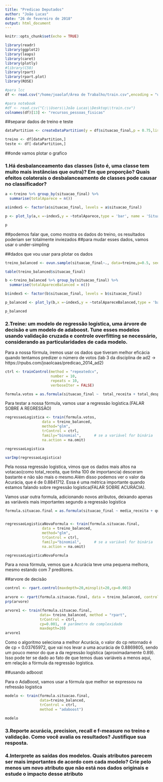 ```yaml
---
title: "Predicao Deputados"
author: "João Lucas"
date: "26 de fevereiro de 2018"
output: html_document
---
```


```r
knitr::opts_chunk$set(echo = TRUE)
```

```r
library(readr)
library(ggplot2)
library(leaps)
library(caret)
library(plotly)
#library(C50)
library(rpart)
library(rpart.plot)
library(ROSE)
```

```r
#para lcc
df <- read.csv("/home/joaolaf/Área de Trabalho/train.csv",encoding = "utf-8")

#para notebook
#df <- read.csv("C:\\Users\\João Lucas\\Desktop\\train.csv")
colnames(df)[13] <- "recursos_pessoas_fisicas"
```


##separar dados de treino e teste

```r
dataPartition <- createDataPartition(y = df$situacao_final,p = 0.75,list = FALSE)

treino <- df[dataPartition,]
teste <- df[-dataPartition,]

```

##onde vamos plotar o grafico

<h3>1.Há desbalanceamento das classes (isto é, uma classe tem muito mais instâncias que outra)? Em que proporção? Quais efeitos colaterais o desbalanceamento de classes pode causar no classificador? </h3>
```r
a <-treino %>% group_by(situacao_final) %>% 
  summarise(totalAparece = n())

a$indexS <- factor(a$situacao_final, levels = a$situacao_final)

p <- plot_ly(a,x =~indexS,y = ~totalAparece,type = 'bar', name = 'Situações') %>% layout(title = 'Frequência de cada situação',xaxis = list(title=""),yaxis = list(title = "Quantas vezes cada situação aparece"),barmode = 'stack')

p
```
##podemos falar que, como mostra os dados do treino, os resultados poderiam ser totalmente inviezados
##para mudar esses dados, vamos usar o under-simpling

##dados que vou usar para plotar os dados
```r
treino_balanced <- ovun.sample(situacao_final~., data=treino,p=0.5, seed=1,method="both")$data

table(treino_balanced$situacao_final)

```

```r
b <-treino_balanced %>% group_by(situacao_final) %>% 
  summarise(totalApareceBalanced = n())

b$indexS <- factor(b$situacao_final, levels = b$situacao_final)

p_balanced <- plot_ly(b,x =~indexS,y = ~totalApareceBalanced,type = 'bar', name = 'Situações') %>% layout(title = 'Frequência de cada situação',xaxis = list(title=""),yaxis = list(title = "Quantas vezes cada situação aparece"),barmode = 'stack')

p_balanced

```

<h3>2.Treine: um modelo de regressão logística, uma árvore de decisão e um modelo de adaboost. Tune esses modelos usando validação cruzada e controle overfitting se necessário, considerando as particularidades de cada modelo.</h3>



Para a nossa fórmula, iremos usar os dados que tiveram melhor eficácia quando tentamos predizer o número de votos (lab 3 da disciplina de ad2 -> https://rpubs.com/joaolcaas/predicao_2014_ad2)

```r
ctrl <- trainControl(method = "repeatedcv", 
                     number = 10, 
                     repeats = 10, 
                     verboseIter = FALSE)

formula.votos = as.formula(situacao_final ~  total_receita + total_despesa + quantidade_despesas + recursos_de_pessoas_juridicas + recursos_de_partidos + quantidade_doacoes + quantidade_fornecedores + media_receita + quantidade_doadores)
```


Para testar a nossa fórmula, vamos usar a regressão logística.(FALAR SOBRE A REGRESSÃO)

```r
regressaoLogistica <- train(formula.votos,
                 data = treino_balanced,
                 method="glm",
                 trControl = ctrl, 
                 family="binomial",      # se a variável for binária
                 na.action = na.omit)

regressaoLogistica

varImp(regressaoLogistica)

```

Pela nossa regressão logistica, vimos que os dados mais altos na votacao(como total_receita, que tinha 100 de importancia) desceram bastante e não são mais o mesmo.Além disso podemos ver o valor da Acurácia, que é de 0.8841712. Essa é uma métrica importante quando estamos falando sobre regressão logística(FALAR SOBRE ACURÁCIA). 

Vamos usar outra formula, adicionando novos atributos, deixando apenas as variáveis mais importantes segundo a regressão logistica

```r

formula.situacao.final = as.formula(situacao_final ~ media_receita + quantidade_doacoes + recursos_de_partidos + descricao_cor_raca + despesa_max_campanha + sexo + grau)


regressaoLogisticaNovaFormula <- train(formula.situacao.final,
                 data = treino_balanced,
                 method="glm",
                 trControl = ctrl, 
                 family="binomial",      # se a variável for binária
                 na.action = na.omit)

regressaoLogisticaNovaFormula

```
Para a nova fórmula, vemos que a Acurácia teve uma pequena melhora, mesmo estando com 7 preditores.

##arvore de decisão

```r
control <- rpart.control(maxdepth=20,minsplit=20,cp=0.001)
  
arvore <- rpart(formula.situacao.final, data = treino_balanced, control = control)
prp(arvore)

```


```r

arvore1 <- train(formula.situacao.final,
                data= treino_balanced, method = "rpart",
                trControl = ctrl,
                cp=0.001,  # parâmetro de complexidade
                maxdepth=20)
arvore1
```

Como o algoritmo seleciona a melhor Acurácia, o valor do cp retornado é de cp = 0.03765972, que vai nos levar a uma acurácia de 0.8869805, sendo um pouco menor do que a da regressão logística (aproximadamente 0.89). Isso pode ter se dado ao fato de que temos duas variáveis a menos aqui, em relação a fórmula da regressão logística. 

##usando adboost

Para o AdaBoost, vamos usar a fórmula que melhor se expressou na refressão logistica
```r
modelo <- train(formula.situacao.final,
                data=treino_balanced,
                trControl = ctrl,
                method = "adaboost")

modelo
```

<h3>3.Reporte acurácia, precision, recall e f-measure no treino e validação. Como você avalia os resultados? Justifique sua resposta.</h3>



<h3>4.Interprete as saídas dos modelos. Quais atributos parecem ser mais importantes de acordo com cada modelo? Crie pelo menos um novo atributo que não está nos dados originais e estude o impacto desse atributo</h3>  
  